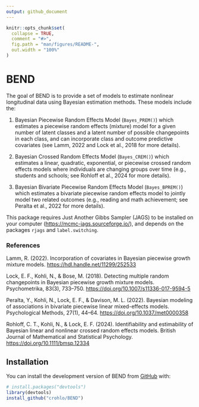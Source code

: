 ```yaml
---
output: github_document
---
```


<!-- README.md is generated from README.Rmd. Please edit that file -->

```r
knitr::opts_chunk$set(
  collapse = TRUE,
  comment = "#>",
  fig.path = "man/figures/README-",
  out.width = "100%"
)
```

# BEND

<!-- badges: start -->

<!-- badges: end -->

The goal of BEND is to provide a set of models to estimate nonlinear longitudinal data using Bayesian estimation methods. These models include the:

1.  Bayesian Piecewise Random Effects Model (`Bayes_PREM()`) which estimates a piecewise random effects (mixture) model for a given number of latent classes and a latent number of possible changepoints in each class, and can incorporate class and outcome predictive covariates (see Lamm, 2022 and Lock et al., 2018 for more details).

2.  Bayesian Crossed Random Effects Model (`Bayes_CREM()`) which estimates a linear, quadratic, exponential, or piecewise crossed random effects models where individuals are changing groups over time (e.g., students and schools; see Rohloff et al., 2024 for more details).

3.  Bayesian Bivariate Piecewise Random Effects Model (`Bayes_BPREM()`) which estimates a bivariate piecewise random effects model to jointly model two related outcomes (e.g., reading and math achievement; see Peralta et al., 2022 for more details).

This package requires Just Another Gibbs Sampler (JAGS) to be installed on your computer (<https://mcmc-jags.sourceforge.io/>), and depends on the packages `rjags` and `label.switching`.

### References

Lamm, R. (2022). Incorporation of covariates in Bayesian piecewise growth mixture models. <https://hdl.handle.net/11299/252533>

Lock, E. F., Kohli, N., & Bose, M. (2018). Detecting multiple random changepoints in Bayesian piecewise growth mixture models. Psychometrika, 83(3), 733–750. <https://doi.org/10.1007/s11336-017-9594-5>

Peralta, Y., Kohli, N., Lock, E. F., & Davison, M. L. (2022). Bayesian modeling of associations in bivariate piecewise linear mixed-effects models. Psychological Methods, 27(1), 44–64. <https://doi.org/10.1037/met0000358>

Rohloff, C. T., Kohli, N., & Lock, E. F. (2024). Identifiability and estimability of Bayesian linear and nonlinear crossed random effects models. British Journal of Mathematical and Statistical Psychology. <https://doi.org/10.1111/bmsp.12334>

## Installation

You can install the development version of BEND from [GitHub](https://github.com/) with:

``` r
# install.packages("devtools")
library(devtools)
install_github("crohlo/BEND")
```
